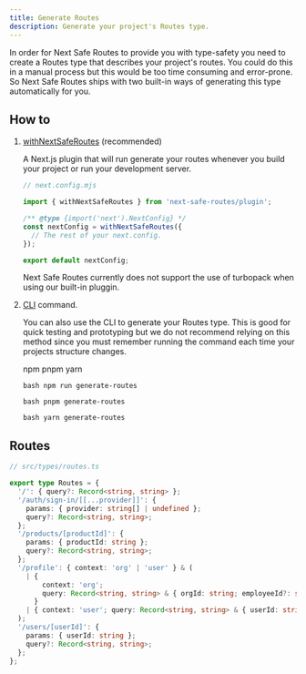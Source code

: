 ```yaml
---
title: Generate Routes
description: Generate your project's Routes type.
---
```


In order for Next Safe Routes to provide you with type-safety you need to create a Routes type that describes your project's routes. You could do this in a manual process but this would be too time consuming and error-prone. So Next Safe Routes ships with two built-in ways of generating this type automatically for you.

## How to

1.  [withNextSafeRoutes](/docs/beta/generate-routes/plugin) (recommended)

    A Next.js plugin that will run generate your routes whenever you build your project or run your development server.

    ```js
    // next.config.mjs

    import { withNextSafeRoutes } from 'next-safe-routes/plugin';

    /** @type {import('next').NextConfig} */
    const nextConfig = withNextSafeRoutes({
      // The rest of your next.config.
    });

    export default nextConfig;
    ```

    <Note title='Turbopack Support' type='warning'>
      Next Safe Routes currently does not support the use of turbopack when
      using our built-in pluggin.
    </Note>

2.  [CLI](/docs/beta/generate-routes/cli) command.

    You can also use the CLI to generate your Routes type. This is good for quick testing and prototyping but we do not recommend relying on this method since you must remember running the command each time your projects structure changes.

    <Tabs defaultValue='npm'>

    <TabsList>
      <TabsTrigger value='npm'>npm</TabsTrigger>
      <TabsTrigger value='pnpm'>pnpm</TabsTrigger>
      <TabsTrigger value='yarn'>yarn</TabsTrigger>
    </TabsList>

    <TabsContent value='npm'>

    ```
    bash npm run generate-routes
    ```

    </TabsContent>

    <TabsContent value='pnpm'>

    ```
    bash pnpm generate-routes
    ```

    </TabsContent>

    <TabsContent value='yarn'>

    ```
    bash yarn generate-routes
    ```

    </TabsContent>

    </Tabs>

## Routes

```ts
// src/types/routes.ts

export type Routes = {
  '/': { query?: Record<string, string> };
  '/auth/sign-in/[[...provider]]': {
    params: { provider: string[] | undefined };
    query?: Record<string, string>;
  };
  '/products/[productId]': {
    params: { productId: string };
    query?: Record<string, string>;
  };
  '/profile': { context: 'org' | 'user' } & (
    | {
        context: 'org';
        query: Record<string, string> & { orgId: string; employeeId?: string };
      }
    | { context: 'user'; query: Record<string, string> & { userId: string } }
  );
  '/users/[userId]': {
    params: { userId: string };
    query?: Record<string, string>;
  };
};
```
